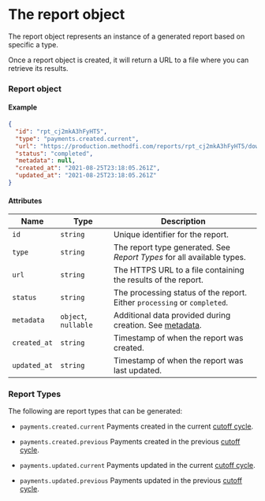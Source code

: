 # The report object

The report object represents an instance of a generated report based on specific a type.

Once a report object is created, it will return a URL to a file where you can retrieve its results.

### Report object

#### Example

```json
{
  "id": "rpt_cj2mkA3hFyHT5",
  "type": "payments.created.current",
  "url": "https://production.methodfi.com/reports/rpt_cj2mkA3hFyHT5/download",
  "status": "completed",
  "metadata": null,
  "created_at": "2021-08-25T23:18:05.261Z",
  "updated_at": "2021-08-25T23:18:05.261Z"
}
```

#### Attributes

| Name         | Type                 | Description                                                                                   |
|--------------|----------------------|-----------------------------------------------------------------------------------------------|
| `id`         | `string`             | Unique identifier for the report.                                                             |
| `type`       | `string`             | The report type generated. See *Report Types* for all available types.                        |
| `url`        | `string`             | The HTTPS URL to a file containing the results of the report.                                 |
| `status`     | `string`             | The processing status of the report. Either `processing` or `completed`.                      |
| `metadata`   | `object`, `nullable` | Additional data provided during creation. See [metadata](../1.%20Method%20API/6-Metadata.md). |
| `created_at` | `string`             | Timestamp of when the report was created.                                                    |
| `updated_at` | `string`             | Timestamp of when the report was last updated.                                               |

### Report Types

The following are report types that can be generated:

* `payments.created.current`
Payments created in the current [cutoff cycle](../5.%20Payments/1-PaymentObj.md#cutoff-time).

* `payments.created.previous`
Payments created in the previous [cutoff cycle](../5.%20Payments/1-PaymentObj.md#cutoff-time).

* `payments.updated.current`
Payments updated in the current [cutoff cycle](../5.%20Payments/1-PaymentObj.md#cutoff-time).

* `payments.updated.previous`
Payments updated in the previous [cutoff cycle](../5.%20Payments/1-PaymentObj.md#cutoff-time).
